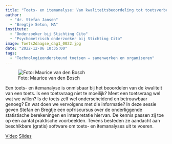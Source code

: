```yaml
---
title: "Toets- en itemanalyse: Van kwaliteitsbeoordeling tot toetsverbetering"
author:
  - "dr. Stefan Jansen"
  - "Bregtje Seton, MA"
institute: 
  - "Onderzoeker bij Stichting Cito"
  - "Psychometrisch onderzoeker bij Stichting Cito"
image: Toets2daagse_dag1_0022.jpg
date: "2022-12-06 10:35:00"
tags: 
  - "Technologieondersteund toetsen – samenwerken en organiseren"
---
```


::: {.column-margin}
![Foto: Maurice van den Bosch](Toets2daagse_dag1_0022.jpg)
:::

Een toets- en itemanalyse is onmisbaar bij het beoordelen van de kwaliteit van een toets. Is een toetsvraag niet te moeilijk? Meet een toetsvraag wel wat we willen? Is de toets zelf wel onderscheidend en betrouwbaar genoeg? En wat doen we vervolgens met die informatie? In deze sessie geven Stefan en Bregtje een opfriscursus over de onderliggende statistische berekeningen en interpretatie hiervan. De kennis passen zij toe op een aantal praktische voorbeelden. Tevens besteden ze aandacht aan beschikbare (gratis) software om toets- en itemanalyses uit te voeren.

[Video](https://tilburguniversity.cloud.panopto.eu/Panopto/Pages/Viewer.aspx?id=00746890-1db8-4760-bc76-af6a014debb5){.btn .btn-primary}
[Slides](https://drive.google.com/file/d/1KpBfvdiq3wDsy4Yo9K_GMGdAPPzEOS47/view?usp=share_link){.btn .btn-primary}
